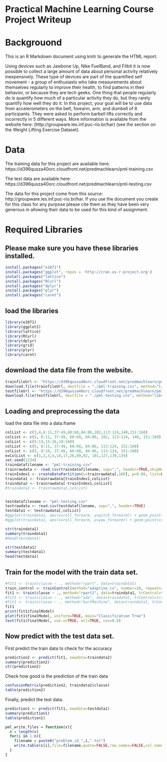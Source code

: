 Practical Machine Learning Course Project Writeup
========================================================

Backgrouond
===========

  This is an R Markdown document using knitr to generate the HTML report. 
  
  Using devices such as Jawbone Up, Nike FuelBand, and Fitbit it is now possible to collect a large amount of data about personal activity relatively inexpensively. These type of devices are part of the quantified self movement - a group of enthusiasts who take measurements about themselves regularly to improve their health, to find patterns in their behavior, or because they are tech geeks. One thing that people regularly do is quantify how much of a particular activity they do, but they rarely quantify how well they do it. In this project, your goal will be to use data from accelerometers on the belt, forearm, arm, and dumbell of 6 participants. They were asked to perform barbell lifts correctly and incorrectly in 5 different ways. More information is available from the website here: (http://groupware.les.inf.puc-rio.br/har) (see the section on the Weight Lifting Exercise Dataset). 
  
  
Data
====
  The training data for this project are available here: https://d396qusza40orc.cloudfront.net/predmachlearn/pml-training.csv
  
  The test data are available here: https://d396qusza40orc.cloudfront.net/predmachlearn/pml-testing.csv
  
  The data for this project come from this source: http://groupware.les.inf.puc-rio.br/har. If you use the document you create for this class for any purpose please cite them as they have been very generous in allowing their data to be used for this kind of assignment. 

Required Libraries
==================
## Please make sure you have these libraries installed.
```r
install.packages("e1071")
install.packages("ggplot", repos = 'http://cran.us.r-project.org')
install.packages("lattice")
install.packages("RCurl")
install.packages("dplyr")
install.packages("plyr")
install.packages("caret")
```
## load the libraries
```r
library(e1071)
library(ggplot2)
library(lattice)
library(RCurl)
library(dplyr)
library(grid)
library(plyr)
library(caret)
```


## download the data file from the website.
```r
trainfileUrl <- "https://d396qusza40orc.cloudfront.net/predmachlearn/pml-training.csv"
download.file(trainfileUrl, destfile = "./pml-training.csv", method="libcurl")
testfileUrl <- "https://d396qusza40orc.cloudfront.net/predmachlearn/pml-testing.csv"
download.file(testfileUrl, destfile = "./pml-testing.csv", method="libcurl")
```

## Loading and preprocessing the data
load the data file into a data.frame
```r
colList <- c(3,4,6:11,37:49,60:68,84:86,102,113:124,140,151:160)
colList <- c(5, 8:11, 37:49, 60:68, 84:86, 102, 113:124, 140, 151:160)
colList <- c(5:13,15:16,18:160)
colList <- c(5, 8:11, 37:49, 60:68, 84:86, 113:124, 151:160)
colList <- c(5, 8:10, 37:48, 60:68, 84:86, 113:124, 151:160)
exColList <- c(1,2,3,4,14,17,26,89,92, 101,127,130,139)
set.seed(1234)
traindatafilename <- "pml-training.csv"
trainrawdata <- read.csv(traindatafilename, sep=",", header=TRUE,skipNul=TRUE, na.strings=c("NA"))
trainIndex1 <- createDataPartition(y=trainrawdata[,160], p=0.80, list=FALSE)
traindata1 <- trainrawdata[trainIndex1,colList]
traindata2 <- trainrawdata[-trainIndex1,colList]
#traindata1 <- trainrawdata[,colList]


testdatafilename <- "pml-testing.csv"
testrawdata <- read.csv(testdatafilename, sep=",", header=TRUE)
testdata1 <- testrawdata[,colList]
#ggplot(traindata1, aes(x=roll_forearm, y=pitch_forearm)) + geom_point(color="steelblue", size=4, alpha=1/2) + facet_grid( . ~ classe)
#ggplot(traindata1, aes(x=roll_forearm, y=yaw_forearm)) + geom_point(color="steelblue", size=4, alpha=1/2) + facet_grid( . ~ classe)

```

```r
str(traindata1)
summary(traindata1)
#head(testdata1)

```

```r
str(testdata1)
summary(testdata1)
head(testdata1)

```

## Train for the model with the train data set.
```r
#fit1 <- train(classe ~ ., method="rpart", data=traindata1)
train_control <- trainControl(method="adaptive_cv", number=10, repeats=5)
fit1 <- train(classe ~ ., method="rpart2", data=traindata1, trControl=train_control)
#fit1 <- train(classe ~ ., method="ada", data=traindata1, trControl=train_control)
#fit1 <- train(classe ~ ., method="bartMachine", data=traindata1, trControl=train_control)
fit1
print(fit1$finalModel)
plot(fit1$finalModel, uniform=TRUE, main="Classification Tree")
text(fit1$finalModel, use.n=TRUE, all=TRUE, cex=0.8)

```


## Now predict with the test data set.
First predict the train data to check for the accuracy
```r
prediction2 <- predict(fit1, newdata=traindata2)
summary(prediction2)
str(prediction2)

```

Check how good is the prediction of the train data
```r
confusionMatrix(prediction2, traindata2$classe)
table(prediction2)
```

Finally, predict the test data.
```r
prediction1 <- predict(fit1, newdata=testdata1)
summary(prediction1)
table(prediction1)

```

```r
pml_write_files = function(x){
  n = length(x)
  for(i in 1:n){
    filename = paste0("problem_id_",i,".txt")
    write.table(x[i],file=filename,quote=FALSE,row.names=FALSE,col.names=FALSE)
  }
}
```







